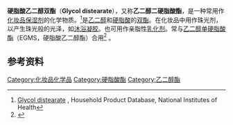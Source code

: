 {{Chembox
| ImageFile = Glycol distearate.svg
| ImageSize = 
| IUPACName = 1,2-Ethanediyl dioctadecanoate
| OtherNames = Ethylene glycol distearate; Ethylene distearate; Ethylene glycol dioctadecanoate
|Section1={{Chembox Identifiers
| CASNo = 627-83-8
| CASNo_Ref = {{cascite|correct|}}
| PubChem = 61174
| ChemSpiderID = 55120
| SMILES = O=C(OCCOC(=O)CCCCCCCCCCCCCCCCC)CCCCCCCCCCCCCCCCC
| InChI = 1/C38H74O4/c1-3-5-7-9-11-13-15-17-19-21-23-25-27-29-31-33-37(39)41-35-36-42-38(40)34-32-30-28-26-24-22-20-18-16-14-12-10-8-6-4-2/h3-36H2,1-2H3
| InChIKey = FPVVYTCTZKCSOJ-UHFFFAOYAD
| StdInChI = 1S/C38H74O4/c1-3-5-7-9-11-13-15-17-19-21-23-25-27-29-31-33-37(39)41-35-36-42-38(40)34-32-30-28-26-24-22-20-18-16-14-12-10-8-6-4-2/h3-36H2,1-2H3
| StdInChIKey = FPVVYTCTZKCSOJ-UHFFFAOYSA-N
  }}
|Section2={{Chembox Properties
| C=38 | H=74 | O=4
| Appearance = 白色片状固体
| Density = 
| MeltingPtC = 65-73
| MeltingPt_ref = <ref>[http://chemicalland21.com/specialtychem/perchem/ETHYLENE%20GLYCOL%20DISTEARATE.htm Ethylene glycol distearate], chemicalland21.com</ref>
| BoilingPt = 
| Solubility = 不溶
  }}
|Section3={{Chembox Hazards
| MainHazards = 
| FlashPt = 
| AutoignitionPt = 
| LD50 = 4,700 mg/kg (rat)
  }}
}}
'''硬脂酸乙二醇双酯'''（'''Glycol distearate'''），又称'''乙二醇二硬脂酸酯'''，是一种常用作[[化妆品|化妆品]][[保湿剂|保湿剂]]的化学物质。<ref>[http://hpd.nlm.nih.gov/cgi-bin/household/brands?tbl=chem&id=1161&query=glycol+distearate&searchas=TblChemicals Glycol distearate] {{Wayback|url=http://hpd.nlm.nih.gov/cgi-bin/household/brands?tbl=chem&id=1161&query=glycol+distearate&searchas=TblChemicals |date=20160315060053 }}, Household Product Database, National Institutes of Health</ref>是[[乙二醇|乙二醇]]和[[硬脂酸|硬脂酸]]的[[酯|双酯]]。在化妆品中用作珠光剂，以产生珠光般的光泽，如[[沐浴凝胶|沐浴凝胶]]。也可用作亲脂性[[乳化剂|乳化剂]]。常与[[乙二醇单硬脂酸酯|乙二醇单硬脂酸酯]]（EGMS，硬脂酸乙二醇酯）合用<ref>{{Cite web |url=https://www.google.com/patents/WO2004028676A1 |title=Octrooiaanvraag WO2004028676 A1, "Opacifiers", Kevan Hatchman, 5 september 2003 |accessdate=2017-03-18 |archive-date=2016-06-11 |archive-url=https://web.archive.org/web/20160611183051/https://www.google.com/patents/WO2004028676A1 |dead-url=no }}</ref> 。

==参考资料==
{{reflist}}

{{ester-stub}}

[[Category:化妆品化学品|Category:化妆品化学品]]
[[Category:硬脂酸酯|Category:硬脂酸酯]]
[[Category:乙二醇酯|Category:乙二醇酯]]